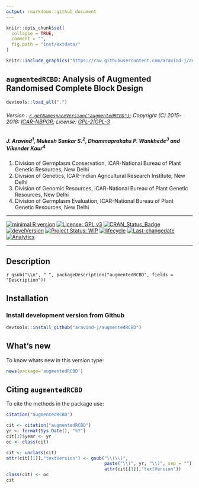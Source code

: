 ```yaml
---
output: rmarkdown::github_document
---
```


```r
knitr::opts_chunk$set(
  collapse = TRUE,
  comment = "",
  fig.path = "inst/extdata/"
)
```

```r
knitr::include_graphics("https://raw.githubusercontent.com/aravind-j/augmentedRCBD/master/inst/extdata/augmentedRCBD.png")
```

## `augmentedRCBD`: Analysis of Augmented Randomised Complete Block Design

```r
devtools::load_all(".")

```

###### Version : [`r getNamespaceVersion("augmentedRCBD")`](https://aravind-j.github.io/augmentedRCBD/articles/Introduction.html#version-history); Copyright (C) 2015-2018: [ICAR-NBPGR](http://www.nbpgr.ernet.in/); License: [GPL-2|GPL-3](https://www.r-project.org/Licenses/)

##### *J. Aravind^1^, Mukesh Sankar S.^2^, Dhammaprakahs P. Wankhede^3^ and Vikender Kaur^4^*

1. Division of Germplasm Conservation, ICAR-National Bureau of Plant Genetic Resources, New Delhi
2. Division of Genetics, ICAR-Indian Agricultural Research Institute, New Delhi
3. Division of Genomic Resources, ICAR-National Bureau of Plant Genetic Resources, New Delhi
4. Division of Germplasm Evaluation, ICAR-National Bureau of Plant Genetic Resources, New Delhi

***

[![minimal R version](https://img.shields.io/badge/R>%3D-3.0.2-6666ff.svg)](https://cran.r-project.org/)
[![License: GPL v3](https://img.shields.io/badge/License-GPL%20v3-blue.svg)](https://www.gnu.org/licenses/gpl-3.0)
[![CRAN_Status_Badge](https://www.r-pkg.org/badges/version-last-release/augmentedRCBD)](https://cran.r-project.org/package=augmentedRCBD)
<!-- [![rstudio mirror downloads](https://cranlogs.r-pkg.org/badges/grand-total/augmentedRCBD?color=green)](https://CRAN.R-project.org/package=augmentedRCBD) -->
<!-- [![packageversion](https://img.shields.io/badge/Package%20version-0.2.3.3-orange.svg)](https://github.com/aravind-j/augmentedRCBD) -->
[![develVersion](https://img.shields.io/badge/devel%20version-0.2.3.3-orange.svg)](https://github.com/aravind-j/augmentedRCBD)
<!-- [![GitHub Download Count](https://github-basic-badges.herokuapp.com/downloads/aravind-j/augmentedRCBD/total.svg)] -->
[![Project Status: WIP](http://www.repostatus.org/badges/latest/wip.svg)](http://www.repostatus.org/#wip)
[![lifecycle](https://img.shields.io/badge/lifecycle-experimental-orange.svg)](https://www.tidyverse.org/lifecycle/#experimental)
[![Last-changedate](https://img.shields.io/badge/last%20change-`r gsub('-', '--', Sys.Date())`-yellowgreen.svg)](/commits/master)
<!-- [![Rdoc](http://www.rdocumentation.org/badges/version/augmentedRCBD)](http://www.rdocumentation.org/packages/augmentedRCBD) -->
<!-- [![Zenodo DOI](https://zenodo.org/badge/DOI/10.5281/zenodo.841963.svg)](https://doi.org/10.5281/zenodo.841963) -->
[![Analytics](https://pro-pulsar-193905.appspot.com/UA-116716530-1/welcome-page)](https://github.com/aravind-j/google-analytics-beacon)

***

## Description
`r gsub("\\n", " ", packageDescription("augmentedRCBD", fields = "Description"))`

## Installation

### Install development version from Github
```r
devtools::install_github("aravind-j/augmentedRCBD")
```

## What's new
To know whats new in this version type:

```r
news(package='augmentedRCBD')
```

## Citing `augmentedRCBD`
To cite the methods in the package use:

```r
citation("augmentedRCBD")
```

```r
cit <- citation("augmentedRCBD")
yr <- format(Sys.Date(), "%Y")
cit[1]$year <- yr
oc <- class(cit)

cit <- unclass(cit)
attr(cit[[1]],"textVersion") <- gsub("\\(\\)",
                                     paste("\\(", yr, "\\)", sep = ""),
                                     attr(cit[[1]],"textVersion"))
class(cit) <- oc
cit
```
